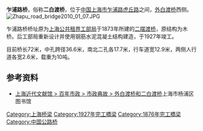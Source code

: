 '''乍浦路桥'''，俗称'''二白渡桥'''，位于[[中国|中国]][[上海市|上海市]][[乍浦路|乍浦路]][[虎丘路|虎丘路]]之间，[[外白渡桥|外白渡桥]]西侧。[[File:Zhapu_road_bridge2010_01_07.JPG|thumb]]

乍浦路桥桥址原为[[上海公共租界工部局|上海公共租界工部局]]于1873年所建的[[二摆渡桥|二摆渡桥]]，原结构为木桥。后工部局重新设计并使用钢筋水泥混凝土结构建造，于1927年竣工。

目前桥长72米，中孔跨径36.6米，南北二孔各17.7米，行车道宽12.9米，两侧人行道各宽2.6米，载重为10吨。

== 参考资料 ==
*[https://web.archive.org/web/20140605052838/http://www.yplib.org.cn/structure/jdsh/bnsz/dg_76102_1.htm 上海近代文献馆 > 百年市政 > 市政典故 > 外白渡桥和二白渡桥]上海市杨浦区图书馆

{{SH-stub}}
{{上海桥隧}}
{{第二批上海市优秀历史建筑}}
[[Category:上海桥梁|Category:上海桥梁]]
[[Category:1927年完工橋梁|Category:1927年完工橋梁]]
[[Category:1876年完工橋梁|Category:1876年完工橋梁]]
[[Category:中国公路桥|Category:中国公路桥]]